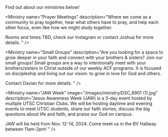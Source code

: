 Find out about our ministries below!

<MinistryGrid>
  <Ministry name="Weekly Fellowship Meetings" image="/images/ministry/60793395-BE9D-4892-A050-FB9121CC34DE_1_105_c.jpg" description="The main fellowship meeting for ACF. We meet every Wednesday from 5:00pm-7:00pm. Rooms TBA." />

  <Ministry
    name="Prayer Meetings"
    description="Where we come as a community to pray together, hear what others have to pray, and help each other focus, even like how we might study together.

Rooms and times TBD, check our Instagram or contact Joshua for more details.
"
  />

  <Ministry
    name="Small Groups"
    description="Are you looking for a space to grow deeper in your faith and connect with your brothers & sisters? Join our small groups! Small groups are a way to intentionally meet with your brothers/sisters in Christ outside of our weekly ACF programs. It is focused on discipleship and living out our vision: to grow in love for God and others.

Contact Davian for more details.
"
  />

  <Ministry
    name="JAW Week"
    image="/images/ministry/DSC_6901 (1).jpg"
    description="Jesus Awareness Week (JAW) is a 3-day event hosted by multiple UTSC Christian Clubs. We will be hosting daytime and evening events to meet UTSC students, share our faith stories, discuss the big questions about life and faith, and praise our God on campus.

JAW will be held from Nov. 12-14, 2024. Come meet us in the BV Hallway between 11am-2pm!
"
  />
</MinistryGrid>
